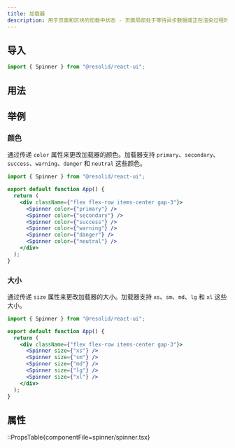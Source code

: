 ```yaml
---
title: 加载器
description: 用于页面和区块的加载中状态 - 页面局部处于等待异步数据或正在渲染过程时，合适的加载动效会有效缓解用户的焦虑。
---
```


## 导入

```js
import { Spinner } from "@resolid/react-ui";
```

## 用法

## 举例

### 颜色

通过传递 `color` 属性来更改加载器的颜色。加载器支持 `primary`、`secondary`、`success`、`warning`、`danger` 和 `neutral` 这些颜色。

```jsx demo
import { Spinner } from "@resolid/react-ui";

export default function App() {
  return (
    <div className={"flex flex-row items-center gap-3"}>
      <Spinner color={"primary"} />
      <Spinner color={"secondary"} />
      <Spinner color={"success"} />
      <Spinner color={"warning"} />
      <Spinner color={"danger"} />
      <Spinner color={"neutral"} />
    </div>
  );
}
```

### 大小

通过传递 `size` 属性来更改加载器的大小。加载器支持 `xs`、`sm`、`md`、`lg` 和 `xl` 这些大小。

```jsx demo
import { Spinner } from "@resolid/react-ui";

export default function App() {
  return (
    <div className={"flex flex-row items-center gap-3"}>
      <Spinner size={"xs"} />
      <Spinner size={"sm"} />
      <Spinner size={"md"} />
      <Spinner size={"lg"} />
      <Spinner size={"xl"} />
    </div>
  );
}
```

## 属性

::PropsTable{componentFile=spinner/spinner.tsx}
